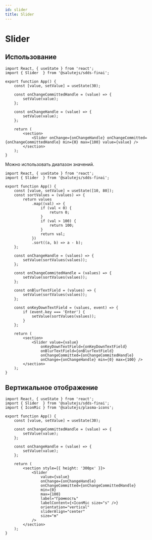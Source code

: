 ```yaml
---
id: slider
title: Slider
---
```



# Slider

<Description name="Slider" />
<PropsTable name="Slider" />

## Использование

```tsx live
import React, { useState } from 'react';
import { Slider  } from '@salutejs/sdds-finai';

export function App() {
    const [value, setValue] = useState(30);

    const onChangeCommittedHandle = (value) => {
        setValue(value);
    };

    const onChangeHandle = (value) => {
        setValue(value);
    };

    return (
        <section>
            <Slider onChange={onChangeHandle} onChangeCommitted={onChangeCommittedHandle} min={0} max={100} value={value} />
        </section>
    );
}
```

Можно использовать диапазон значений.

```tsx live
import React, { useState } from 'react';
import { Slider  } from '@salutejs/sdds-finai';

export function App() {
    const [value, setValue] = useState([10, 80]);
    const sortValues = (values) => {
        return values
            .map((val) => {
                if (val < 0) {
                    return 0;
                }
                if (val > 100) {
                    return 100;
                }
                return val;
            })
            .sort((a, b) => a - b);
    };

    const onChangeHandle = (values) => {
        setValue(sortValues(values));
    };

    const onChangeCommitedHandle = (values) => {
        setValue(sortValues(values));
    };

    const onBlurTextField = (values) => {
        setValue(sortValues(values));
    };

    const onKeyDownTextField = (values, event) => {
        if (event.key === 'Enter') {
            setValue(sortValues(values));
        }
    };

    return (
        <section>
            <Slider value={value}
                onKeyDownTextField={onKeyDownTextField}
                onBlurTextField={onBlurTextField}
                onChangeCommitted={onChangeCommitedHandle}
                onChange={onChangeHandle} min={0} max={100} />
        </section>
    );
}
```

## Вертикальное отображение

```tsx live
import React, { useState } from 'react';
import { Slider  } from '@salutejs/sdds-finai';
import { IconMic } from '@salutejs/plasma-icons';

export function App() {
    const [value, setValue] = useState(30);

    const onChangeCommittedHandle = (value) => {
        setValue(value);
    };

    const onChangeHandle = (value) => {
        setValue(value);
    };

    return (
        <section style={{ height: '300px' }}>
            <Slider
                value={value}
                onChange={onChangeHandle}
                onChangeCommitted={onChangeCommittedHandle}
                min={0}
                max={100}
                label="Громкость"
                labelContent={<IconMic size="s" />}
                orientation="vertical"
                sliderAlign="center"
                size="m"
            />
        </section>
    );
}
```
